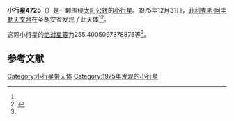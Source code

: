{{Infobox planet
| bgcolour = #FFFFC0
| name = 4725 Milone
| symbol = 
| image = 
| caption = 
| discovery = yes
| discovery_ref = 
| discoverer = [[菲利克斯·阿圭勒天文台|菲利克斯·阿圭勒天文台]]
| discovery_site = [[圣胡安省|圣胡安省]] 
| discovered = 1975年12月31日
| designations = yes
| mp_name = 
| named_after = 
| alt_names = 1975 YE/ 1979 SN5 / 1979 UU2
| mp_category = [[主带小行星|主带小行星]]
| orbit_ref = <ref name="a">[http://ssd.jpl.nasa.gov/sbdb.cgi?sstr=4725 4725 Milone] {{Wayback|url=http://ssd.jpl.nasa.gov/sbdb.cgi?sstr=4725 |date=20201124010420 }}，小行星數據庫瀏覽器（JPL Small-Body Database Browser）－[[美国国家航空航天局|美国国家航空航天局]]喷气推进实验室</ref>
| epoch = 2456400.5 (2013年4月18日更新)
| aphelion = {{convert|3.55563220295864|AU|km|3|abbr=on|lk=out}}
| perihelion = {{convert|2.208939552690831|AU|km|3|abbr=on}}
| semimajor = {{convert|2.882285877824736|AU|km|3|abbr=on}}
| eccentricity = 0.233615385
| period = 1787.326966 [[日|日]]<br />4.89[[儒略年|儒略年]]
| avg_speed = 
| inclination = 13.77611204195776
| asc_node = 185.8676948026365
| mean_anomaly = 
| arg_peri = 255.4005097378875
| satellites = 
| physical_characteristics = yes
| dimensions = 
| mass = 
| density = 
| surface_grav = 
| escape_velocity = 
| sidereal_day = 
| axial_tilt = 
| pole_ecliptic_lat = 
| pole_ecliptic_lon = 
| albedo = 
| temperatures= 
| temp_name1 = 
| mean_temp_1 = 
| max_temp_1 = 
| temp_name2 = 
| max_temp_2 = 
| spectral_type = 
| abs_magnitude = 255.4005097378875
}}

'''小行星4725'''（{{lang-en|4725 Milone}}）是一颗围绕[[太阳|太阳]][[公转|公转]]的[[小行星|小行星]]。1975年12月31日，[[菲利克斯·阿圭勒天文台|菲利克斯·阿圭勒天文台]]在圣胡安省发现了此天体<ref name="a" /><ref>{{cite news|title=小行星列表|url=http://cfa-www.harvard.edu/iau/lists/NumberedMPs.txt|accessdate=2013-07-08|newspaper=哈佛大学|archive-date=2008-05-17|archive-url=https://web.archive.org/web/20080517010638/http://cfa-www.harvard.edu/iau/lists/NumberedMPs.txt|dead-url=no}}</ref>。

这颗小行星的[[绝对星等|绝对星等]]为255.4005097378875等<ref name="a" />。

==参考文献==
{{reflist}}
{{Minor Planet Number|[[小行星4724|小行星4724]]|[[小行星4726|小行星4726]]}}

{{小天体}}

[[Category:小行星带天体|Category:小行星带天体]]
[[Category:1975年发现的小行星|Category:1975年发现的小行星]]

{{asteroid-stub}}